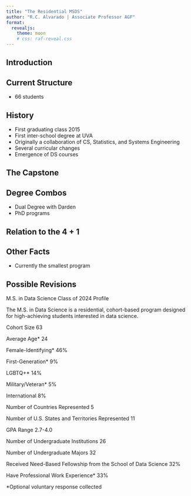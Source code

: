 ```yaml
---
title: "The Residential MSDS"
author: "R.C. Alvarado | Associate Professor AGF"
format:
  revealjs: 
    theme: moon
    # css: raf-reveal.css
---
```


## Introduction

## Current Structure

- 66 students

## History

- First graduating class 2015
- First inter-school degree at UVA
- Originally a collaboration of CS, Statistics, and Systems Engineering
- Several curricular changes
- Emergence of DS courses

## The Capstone



## Degree Combos

- Dual Degree with Darden
- PhD programs

## Relation to the 4 + 1

## Other Facts

- Currently the smallest program

## Possible Revisions


M.S. in Data Science Class of 2024 Profile

The M.S. in Data Science is a residential, cohort-based program designed for high-achieving students interested in data science. 

Cohort Size 63

Average Age* 24

Female-Identifying* 46%

First-Generation* 9%

LGBTQ+* 14%

Military/Veteran* 5%

International 8%

Number of Countries Represented 5

Number of U.S. States and Territories Represented 11

GPA Range 2.7-4.0

Number of Undergraduate Institutions 26

Number of Undergraduate Majors 32

Received Need-Based Fellowship from the School of Data Science 32%

Have Professional Work Experience* 33%

*Optional voluntary response collected

 
